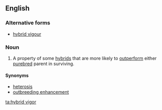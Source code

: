 ==English==

===Alternative forms===
*[[hybrid vigour]]

===Noun===
{{en-noun|-}}
{{wikipedia}}

#A property of some [[hybrid]]s that are more likely to [[outperform]] either [[purebred]] parent in surviving.

====Synonyms====
*[[heterosis]]
*[[outbreeding enhancement]]

[[ta:hybrid vigor]]